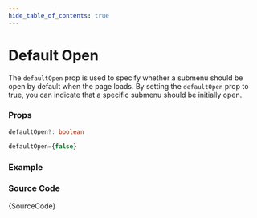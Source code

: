 ```yaml
---
hide_table_of_contents: true
---
```



# Default Open

The `defaultOpen` prop is used to specify whether a submenu should be open by default when the page loads. By setting the `defaultOpen` prop to true, you can indicate that a specific submenu should be initially open.

### Props

```ts noCopy
defaultOpen?: boolean
```

```ts noCopy title='Default Value'
defaultOpen={false}
```

### Example

<IframeWindow url='https://demos.themeselection.com/materio-mui-react-nextjs-admin-template/demo-1/en/menu-examples/vertical-menu/submenu/default-open' />

### Source Code

<TsToJsCodeSnippet>{SourceCode}</TsToJsCodeSnippet>
